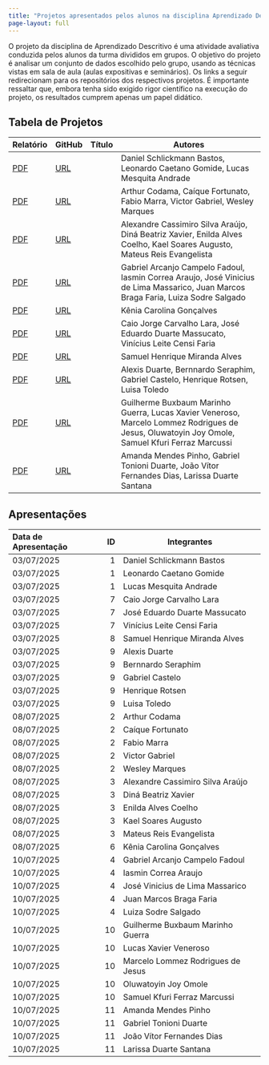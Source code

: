 ```yaml
---
title: "Projetos apresentados pelos alunos na disciplina Aprendizado Descritivo 2025/1"
page-layout: full
---
```


O projeto da disciplina de Aprendizado Descritivo é uma atividade avaliativa conduzida pelos
alunos da turma divididos em grupos. O objetivo do projeto é analisar um conjunto de dados
escolhido pelo grupo, usando as técnicas vistas em sala de aula (aulas expositivas e seminários).
Os links a seguir redirecionam para os repositórios dos respectivos projetos. É importante
ressaltar que, embora tenha sido exigido rigor científico na execução do projeto, os resultados
cumprem apenas um papel didático.

## Tabela de Projetos

| Relatório            | GitHub            | Título | Autores                                                                                                                                        |
| -------------------- | ----------------- | ------ | ---------------------------------------------------------------------------------------------------------------------------------------------- |
| [PDF][Relatório_G01] | [URL][GitHub_G01] |        | Daniel Schlickmann Bastos, Leonardo Caetano Gomide, Lucas Mesquita Andrade                                                                     |
| [PDF][Relatório_G02] | [URL][GitHub_G02] |        | Arthur Codama, Caíque Fortunato, Fabio Marra, Victor Gabriel, Wesley Marques                                                                   |
| [PDF][Relatório_G03] | [URL][GitHub_G03] |        | Alexandre Cassimiro Silva Araújo, Diná Beatriz Xavier, Enilda Alves Coelho, Kael Soares Augusto, Mateus Reis Evangelista                       |
| [PDF][Relatório_G04] | [URL][GitHub_G04] |        | Gabriel Arcanjo Campelo Fadoul, Iasmin Correa Araujo, José Vinicius de Lima Massarico, Juan Marcos Braga Faria, Luiza Sodre Salgado            |
| [PDF][Relatório_G06] | [URL][GitHub_G06] |        | Kênia Carolina Gonçalves                                                                                                                       |
| [PDF][Relatório_G07] | [URL][GitHub_G07] |        | Caio Jorge Carvalho Lara, José Eduardo Duarte Massucato, Vinícius Leite Censi Faria                                                            |
| [PDF][Relatório_G08] | [URL][GitHub_G08] |        | Samuel Henrique Miranda Alves                                                                                                                  |
| [PDF][Relatório_G09] | [URL][GitHub_G09] |        | Alexis Duarte, Bernnardo Seraphim, Gabriel Castelo, Henrique Rotsen, Luisa Toledo                                                              |
| [PDF][Relatório_G10] | [URL][GitHub_G10] |        | Guilherme Buxbaum Marinho Guerra, Lucas Xavier Veneroso, Marcelo Lommez Rodrigues de Jesus, Oluwatoyin Joy Omole, Samuel Kfuri Ferraz Marcussi |
| [PDF][Relatório_G11] | [URL][GitHub_G11] |        | Amanda Mendes Pinho, Gabriel Tonioni Duarte, João Vítor Fernandes Dias, Larissa Duarte Santana                                                 |

[GitHub_G01]: https://github.com/
[GitHub_G02]: https://github.com/
[GitHub_G03]: https://github.com/
[GitHub_G04]: https://github.com/
[GitHub_G06]: https://github.com/
[GitHub_G07]: https://github.com/
[GitHub_G08]: https://github.com/
[GitHub_G09]: https://github.com/
[GitHub_G10]: https://github.com/
[GitHub_G11]: https://github.com/
[Relatório_G01]: https://github.com/DCC831-Aprendizado-Descritivo/2025.1/tree/master/projetos/g01.pdf
[Relatório_G02]: https://github.com/DCC831-Aprendizado-Descritivo/2025.1/tree/master/projetos/g02.pdf
[Relatório_G03]: https://github.com/DCC831-Aprendizado-Descritivo/2025.1/tree/master/projetos/g03.pdf
[Relatório_G04]: https://github.com/DCC831-Aprendizado-Descritivo/2025.1/tree/master/projetos/g04.pdf
[Relatório_G06]: https://github.com/DCC831-Aprendizado-Descritivo/2025.1/tree/master/projetos/g06.pdf
[Relatório_G07]: https://github.com/DCC831-Aprendizado-Descritivo/2025.1/tree/master/projetos/g07.pdf
[Relatório_G08]: https://github.com/DCC831-Aprendizado-Descritivo/2025.1/tree/master/projetos/g08.pdf
[Relatório_G09]: https://github.com/DCC831-Aprendizado-Descritivo/2025.1/tree/master/projetos/g09.pdf
[Relatório_G10]: https://github.com/DCC831-Aprendizado-Descritivo/2025.1/tree/master/projetos/g10.pdf
[Relatório_G11]: https://github.com/DCC831-Aprendizado-Descritivo/2025.1/tree/master/projetos/g11.pdf

## Apresentações

| Data de Apresentação |  ID | Integrantes                       |
| :------------------- | --: | --------------------------------- |
| 03/07/2025           |   1 | Daniel Schlickmann Bastos         |
| 03/07/2025           |   1 | Leonardo Caetano Gomide           |
| 03/07/2025           |   1 | Lucas Mesquita Andrade            |
| 03/07/2025           |   7 | Caio Jorge Carvalho Lara          |
| 03/07/2025           |   7 | José Eduardo Duarte Massucato     |
| 03/07/2025           |   7 | Vinícius Leite Censi Faria        |
| 03/07/2025           |   8 | Samuel Henrique Miranda Alves     |
| 03/07/2025           |   9 | Alexis Duarte                     |
| 03/07/2025           |   9 | Bernnardo Seraphim                |
| 03/07/2025           |   9 | Gabriel Castelo                   |
| 03/07/2025           |   9 | Henrique Rotsen                   |
| 03/07/2025           |   9 | Luisa Toledo                      |
| 08/07/2025           |   2 | Arthur Codama                     |
| 08/07/2025           |   2 | Caíque Fortunato                  |
| 08/07/2025           |   2 | Fabio Marra                       |
| 08/07/2025           |   2 | Victor Gabriel                    |
| 08/07/2025           |   2 | Wesley Marques                    |
| 08/07/2025           |   3 | Alexandre Cassimiro Silva Araújo  |
| 08/07/2025           |   3 | Diná Beatriz Xavier               |
| 08/07/2025           |   3 | Enilda Alves Coelho               |
| 08/07/2025           |   3 | Kael Soares Augusto               |
| 08/07/2025           |   3 | Mateus Reis Evangelista           |
| 08/07/2025           |   6 | Kênia Carolina Gonçalves          |
| 10/07/2025           |   4 | Gabriel Arcanjo Campelo Fadoul    |
| 10/07/2025           |   4 | Iasmin Correa Araujo              |
| 10/07/2025           |   4 | José Vinicius de Lima Massarico   |
| 10/07/2025           |   4 | Juan Marcos Braga Faria           |
| 10/07/2025           |   4 | Luiza Sodre Salgado               |
| 10/07/2025           |  10 | Guilherme Buxbaum Marinho Guerra  |
| 10/07/2025           |  10 | Lucas Xavier Veneroso             |
| 10/07/2025           |  10 | Marcelo Lommez Rodrigues de Jesus |
| 10/07/2025           |  10 | Oluwatoyin Joy Omole              |
| 10/07/2025           |  10 | Samuel Kfuri Ferraz Marcussi      |
| 10/07/2025           |  11 | Amanda Mendes Pinho               |
| 10/07/2025           |  11 | Gabriel Tonioni Duarte            |
| 10/07/2025           |  11 | João Vítor Fernandes Dias         |
| 10/07/2025           |  11 | Larissa Duarte Santana            |
